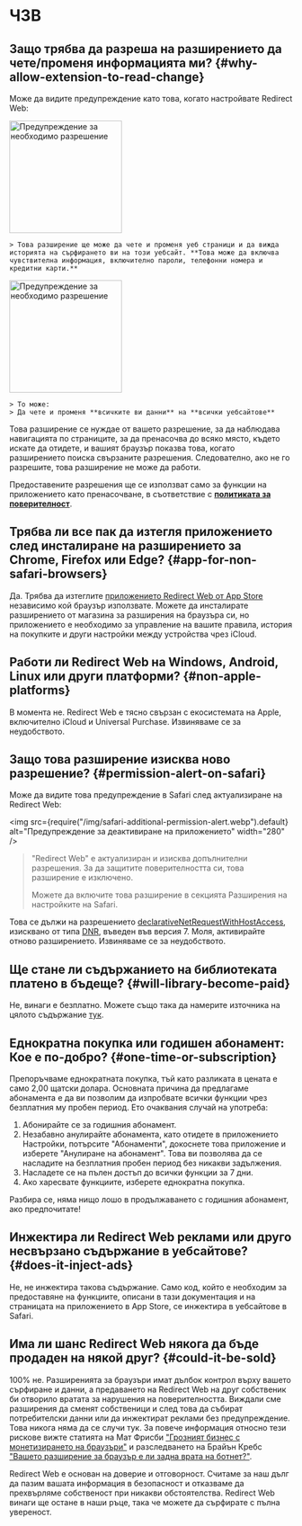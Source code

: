 
# ЧЗВ

## Защо трябва да разреша на разширението да чете/променя информацията ми? {#why-allow-extension-to-read-change}

Може да видите предупреждение като това, когато настройвате Redirect Web:

<IfBrowserStore stores='appStore'>
    <Image src={PermissionAlertSafari} alt="Предупреждение за необходимо разрешение" width="200" margin="0 0 16px 0" hasShadow />

    > Това разширение ще може да чете и променя уеб страници и да вижда историята на сърфирането ви на този уебсайт. **Това може да включва чувствителна информация, включително пароли, телефонни номера и кредитни карти.**
</IfBrowserStore>

<IfBrowserStore stores='appStore' includes={false}>
    <Image src={PermissionAlertChrome} alt="Предупреждение за необходимо разрешение" height="200" hasRoundedCorners hasShadow margin="0 0 16px 0" />

    > То може:  
    > Да чете и променя **всичките ви данни** на **всички уебсайтове**
</IfBrowserStore>

Това разширение се нуждае от вашето разрешение, за да наблюдава навигацията по страниците, за да пренасочва до всяко място, където искате да отидете, и вашият браузър показва това, когато разширението поиска свързаните разрешения. Следователно, ако не го разрешите, това разширение не може да работи.

Предоставените разрешения ще се използват само за функции на приложението като пренасочване, в съответствие с **[политиката за поверителност](./privacy-policy)**.

## Трябва ли все пак да изтегля приложението след инсталиране на разширението за Chrome, Firefox или Edge? {#app-for-non-safari-browsers}

Да. Трябва да изтеглите [приложението Redirect Web от App Store](https://apps.apple.com/app/id1571283503) независимо кой браузър използвате. Можете да инсталирате разширението от магазина за разширения на браузъра си, но приложението е необходимо за управление на вашите правила, история на покупките и други настройки между устройства чрез iCloud.

## Работи ли Redirect Web на Windows, Android, Linux или други платформи? {#non-apple-platforms}

В момента не. Redirect Web е тясно свързан с екосистемата на Apple, включително iCloud и Universal Purchase. Извиняваме се за неудобството.

## Защо това разширение изисква ново разрешение? {#permission-alert-on-safari}

Може да видите това предупреждение в Safari след актуализиране на Redirect Web:

<img src={require("/img/safari-additional-permission-alert.webp").default} alt="Предупреждение за деактивиране на приложението" width="280" />

> "Redirect Web" е актуализиран и изисква допълнителни разрешения. За да защитите поверителността си, това разширение е изключено.
>
> Можете да включите това разширение в секцията Разширения на настройките на Safari.

Това се дължи на разрешението [declarativeNetRequestWithHostAccess](https://developer.apple.com/documentation/safariservices/safari_web_extensions/blocking_content_with_your_safari_web_extension), изисквано от типа [DNR](./rule-settings#type), въведен във версия 7. Моля, активирайте отново разширението. Извиняваме се за неудобството.

## Ще стане ли съдържанието на библиотеката платено в бъдеще? {#will-library-become-paid}

Не, винаги е безплатно. Можете също така да намерите източника на цялото съдържание [тук](https://github.com/mshibanami/redirect-web/tree/main/library).

## Еднократна покупка или годишен абонамент: Кое е по-добро? {#one-time-or-subscription}

Препоръчваме еднократната покупка, тъй като разликата в цената е само 2,00 щатски долара.
Основната причина да предлагаме абонамента е да ви позволим да изпробвате всички функции чрез безплатния му пробен период. Ето очаквания случай на употреба:

1. Абонирайте се за годишния абонамент.
2. Незабавно анулирайте абонамента, като отидете в приложението Настройки, потърсите "Абонаменти", докоснете това приложение и изберете "Анулиране на абонамент". Това ви позволява да се насладите на безплатния пробен период без никакви задължения.
3. Насладете се на пълен достъп до всички функции за 7 дни.
4. Ако харесвате функциите, изберете еднократна покупка.

Разбира се, няма нищо лошо в продължаването с годишния абонамент, ако предпочитате!

## Инжектира ли Redirect Web реклами или друго несвързано съдържание в уебсайтове? {#does-it-inject-ads}

Не, не инжектира такова съдържание. Само код, който е необходим за предоставяне на функциите, описани в тази документация и на страницата на приложението в App Store, се инжектира в уебсайтове в Safari.

## Има ли шанс Redirect Web някога да бъде продаден на някой друг? {#could-it-be-sold}

100% не. Разширенията за браузъри имат дълбок контрол върху вашето сърфиране и данни, а предаването на Redirect Web на друг собственик би отворило вратата за нарушения на поверителността. Виждали сме разширения да сменят собственици и след това да събират потребителски данни или да инжектират реклами без предупреждение. Това никога няма да се случи тук. За повече информация относно тези рискове вижте статията на Мат Фрисби ["Грозният бизнес с монетизирането на браузъри"](https://mattfrisbie.substack.com/p/the-ugly-business-of-monetizing-browser) и разследването на Брайън Кребс ["Вашето разширение за браузър е ли задна врата на ботнет?"](https://krebsonsecurity.com/2021/03/is-your-browser-extension-a-botnet-backdoor/).

Redirect Web е основан на доверие и отговорност. Считаме за наш дълг да пазим вашата информация в безопасност и отказваме да прехвърляме собственост при никакви обстоятелства. Redirect Web винаги ще остане в наши ръце, така че можете да сърфирате с пълна увереност.
